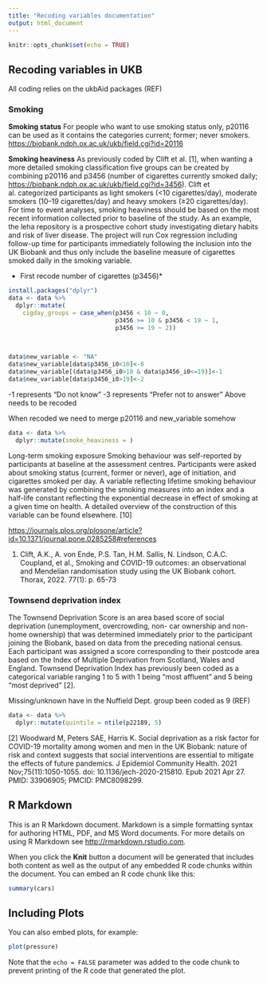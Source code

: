 ```yaml
---
title: "Recoding variables documentation"
output: html_document
---
```


```r
knitr::opts_chunk$set(echo = TRUE)
```

## Recoding variables in UKB

All coding relies on the ukbAid packages (REF)

### Smoking

**Smoking status** For people who want to use smoking status only,
p20116 can be used as it contains the categories current; former; never
smokers. <https://biobank.ndph.ox.ac.uk/ukb/field.cgi?id=20116>

**Smoking heaviness** As previously coded by Clift et al. [1], when
wanting a more detailed smoking classification five groups can be
created by combining p20116 and p3456 (number of cigarettes currently
smoked daily; <https://biobank.ndph.ox.ac.uk/ukb/field.cgi?id=3456>).
Clift et al. categorized participants as light smokers (\<10
cigarettes/day), moderate smokers (10--19 cigarettes/day) and heavy
smokers (≥20 cigarettes/day). For time to event analyses, smoking
heaviness should be based on the most recent information collected prior
to baseline of the study. As an example, the leha repository is a
prospective cohort study investigating dietary habits and risk of liver
disease. The project will run Cox regression including follow-up time
for participants immediately following the inclusion into the UK Biobank
and thus only include the baseline measure of cigarettes smoked daily in
the smoking variable.

-   First recode number of cigarettes (p3456)\*

```r
install.packages("dplyr")
data <- data %>% 
  dplyr::mutate(
    cigday_groups = case_when(p3456 < 10 ~ 0,
                              p3456 >= 10 & p3456 < 19 ~ 1,
                              p3456 >= 19 ~ 2))
                

                
data$new_variable <- "NA"
data$new_variable[data$p3456_i0<10]<-0
data$new_variable[(data$p3456_i0>10 & data$p3456_i0<=19)]<-1
data$new_variable[data$p3456_i0>19]<-2
```

-1 represents "Do not know" -3 represents "Prefer not to answer" Above
needs to be recoded

When recoded we need to merge p20116 and new_variable somehow

```r
data <- data %>% 
  dplyr::mutate(smoke_heaviness = )
```

Long-term smoking exposure Smoking behaviour was self-reported by
participants at baseline at the assessment centres. Participants were
asked about smoking status (current, former or never), age of
initiation, and cigarettes smoked per day. A variable reflecting
lifetime smoking behaviour was generated by combining the smoking
measures into an index and a half-life constant reflecting the
exponential decrease in effect of smoking at a given time on health. A
detailed overview of the construction of this variable can be found
elsewhere. [10]

<https://journals.plos.org/plosone/article?id=10.1371/journal.pone.0285258#references>

1.  Clift, A.K., A. von Ende, P.S. Tan, H.M. Sallis, N. Lindson, C.A.C.
    Coupland, et al., Smoking and COVID-19 outcomes: an observational
    and Mendelian randomisation study using the UK Biobank cohort.
    Thorax, 2022. 77(1): p. 65-73


### Townsend deprivation index
The Townsend Deprivation Score is an area based score of social deprivation (unemployment, overcrowding, non- car ownership and non- home ownership) that was determined immediately prior to the participant joining the Biobank, based on data from the preceding national census. Each participant was assigned a score corresponding to their postcode area based on the Index of Multiple Deprivation from Scotland, Wales and England.
Townsend Deprivation Index has previously been coded as a categorical variable ranging 1 to 5 with 1 being "most affluent" and 5 being "most deprived" [2]. 

Missing/unknown have in the Nuffield Dept. group been coded as 9 (REF)

```r
data <- data %>% 
  dplyr::mutate(quintile = ntile(p22189, 5)
```


[2] Woodward M, Peters SAE, Harris K. Social deprivation as a risk factor for COVID-19 mortality among women and men in the UK Biobank: nature of risk and context suggests that social interventions are essential to mitigate the effects of future pandemics. J Epidemiol Community Health. 2021 Nov;75(11):1050-1055. doi: 10.1136/jech-2020-215810. Epub 2021 Apr 27. PMID: 33906905; PMCID: PMC8098299.


## R Markdown

This is an R Markdown document. Markdown is a simple formatting syntax
for authoring HTML, PDF, and MS Word documents. For more details on
using R Markdown see <http://rmarkdown.rstudio.com>.

When you click the **Knit** button a document will be generated that
includes both content as well as the output of any embedded R code
chunks within the document. You can embed an R code chunk like this:

```r
summary(cars)
```

## Including Plots

You can also embed plots, for example:

```r
plot(pressure)
```

Note that the `echo = FALSE` parameter was added to the code chunk to
prevent printing of the R code that generated the plot.

